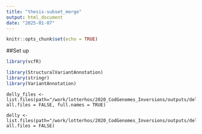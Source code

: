 ```yaml
---
title: "thesis-subset_merge"
output: html_document
date: "2025-01-07"
---
```


```r
knitr::opts_chunk$set(echo = TRUE)
```

##Set up

```r
library(vcfR)

library(StructuralVariantAnnotation)
library(stringr)
library(VariantAnnotation)

```

```read
delly_files <- list.files(path="/work/lotterhos/2020_CodGenomes_Inversions/outputs/delly", all.files = FALSE, full.names = TRUE)

delly <- list.files(path="/work/lotterhos/2020_CodGenomes_Inversions/outputs/delly", all.files = FALSE)

```